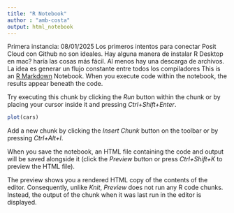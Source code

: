 ```yaml
---
title: "R Notebook"
author : "amb-costa"
output: html_notebook
---
```

Primera instancia: 08/01/2025
Los primeros intentos para conectar Posit Cloud con Github no son ideales. Hay alguna manera de instalar R  Desktop en mac? haría las cosas más fácil. Al menos hay una descarga de archivos. La idea es generar un flujo constante entre todos los compiladores
This is an [R Markdown](http://rmarkdown.rstudio.com) Notebook. When you execute code within the notebook, the results appear beneath the code.

Try executing this chunk by clicking the *Run* button within the chunk or by placing your cursor inside it and pressing *Ctrl+Shift+Enter*.

```r
plot(cars)
```

Add a new chunk by clicking the *Insert Chunk* button on the toolbar or by pressing *Ctrl+Alt+I*.

When you save the notebook, an HTML file containing the code and output will be saved alongside it (click the *Preview* button or press *Ctrl+Shift+K* to preview the HTML file).

The preview shows you a rendered HTML copy of the contents of the editor. Consequently, unlike *Knit*, *Preview* does not run any R code chunks. Instead, the output of the chunk when it was last run in the editor is displayed.
